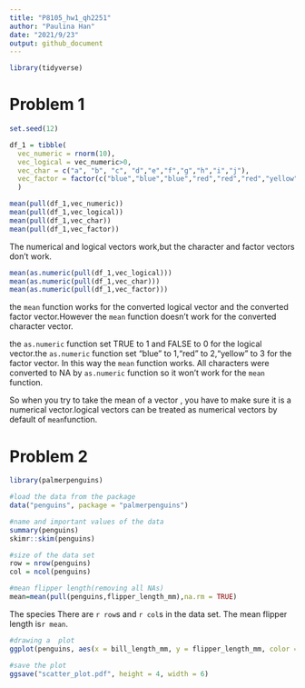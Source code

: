 ```yaml
---
title: "P8105_hw1_qh2251"
author: "Paulina Han"
date: "2021/9/23"
output: github_document
---
```


```r
library(tidyverse)
```

# Problem 1
```r
set.seed(12)

df_1 = tibble(
  vec_numeric = rnorm(10),
  vec_logical = vec_numeric>0,
  vec_char = c("a", "b", "c", "d","e","f","g","h","i","j"),
  vec_factor = factor(c("blue","blue","blue","red","red","red","yellow","yellow","yellow","yellow"))
  )

mean(pull(df_1,vec_numeric))
mean(pull(df_1,vec_logical))
mean(pull(df_1,vec_char))
mean(pull(df_1,vec_factor))
```

The numerical and logical vectors work,but the character and factor vectors don't work.

```r
mean(as.numeric(pull(df_1,vec_logical)))
mean(as.numeric(pull(df_1,vec_char)))
mean(as.numeric(pull(df_1,vec_factor)))

```
the `mean` function works for the converted logical vector and the converted factor vector.However the `mean` function doesn't work for the converted character vector.

the `as.numeric` function set TRUE to 1 and FALSE to 0 for the logical vector.the `as.numeric` function set "blue" to 1,"red" to 2,"yellow" to 3 for the factor vector. In this way the `mean` function works. All characters were converted to NA by `as.numeric` function so it won't work for the `mean` function.

So when you try to take the mean of a vector , you have to make sure it is a numerical vector.logical vectors can be treated as numerical vectors by default of `mean`function.

# Problem 2
```r
library(palmerpenguins)

#load the data from the package
data("penguins", package = "palmerpenguins")

#name and important values of the data
summary(penguins)
skimr::skim(penguins)

#size of the data set
row = nrow(penguins)
col = ncol(penguins)

#mean flipper length(removing all NAs)
mean=mean(pull(penguins,flipper_length_mm),na.rm = TRUE)

```

The species 
There are `r row`s and  `r col`s in the data set.
The mean flipper length is`r mean`.


```r
#drawing a  plot
ggplot(penguins, aes(x = bill_length_mm, y = flipper_length_mm, color = species )) + geom_point()

#save the plot
ggsave("scatter_plot.pdf", height = 4, width = 6)

```




